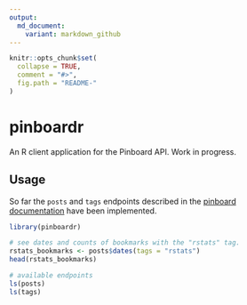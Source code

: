 ```yaml
---
output:
  md_document:
    variant: markdown_github
---
```


<!-- README.md is generated from README.Rmd. Please edit that file -->

```r
knitr::opts_chunk$set(
  collapse = TRUE,
  comment = "#>",
  fig.path = "README-"
)
```

# pinboardr

An R client application for the Pinboard API. Work in progress.

## Usage

So far the `posts` and `tags` endpoints described in the [pinboard documentation](https://pinboard.in/api/) have been implemented. 

```r
library(pinboardr)

# see dates and counts of bookmarks with the "rstats" tag.
rstats_bookmarks <- posts$dates(tags = "rstats")
head(rstats_bookmarks)

# available endpoints
ls(posts)
ls(tags)
```
